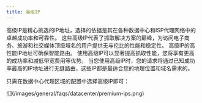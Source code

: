 ```yaml
---
title: 高级IP
---
```


<AccordionGroup>
<Accordion title="什么是高级IP？">
高级IP是精心挑选的IP地址，选择的依据是其在各种数据中心和ISP代理网络中的卓越成功率和可靠性。 这些高级IP代表了抓取解决方案的巅峰，为访问电子商务、旅游和社交媒体顶级域名的用户提供无与伦比的性能和稳定性。
</Accordion>
<Accordion title="为什么要使用高级IP？">
高级IP的高性能IP地址可确保智能路由。 使用高级IP可以显著提高抓取性能，您将享有更高的成功率和减低带宽费用等优势。
</Accordion>
<Accordion title="高级IP如何运作？">
当您使用高级IP时，您的请求将通过已知成功率最高的IP地址进行无缝路由，这些IP都是最适合您的地理位置和域名需求的。

只需在数据中心代理区域的配置中选择高级IP即可：
<Frame>
![](/images/general/faqs/datacenter/premium-ips.png)
</Frame>

</Accordion>
</AccordionGroup>